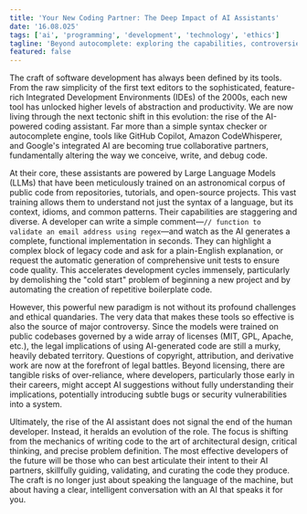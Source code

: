 ```yaml
---
title: 'Your New Coding Partner: The Deep Impact of AI Assistants'
date: '16.08.025'
tags: ['ai', 'programming', 'development', 'technology', 'ethics']
tagline: 'Beyond autocomplete: exploring the capabilities, controversies, and future of AI in software development.'
featured: false
---
```


The craft of software development has always been defined by its tools. From the raw simplicity of the first text editors to the sophisticated, feature-rich Integrated Development Environments (IDEs) of the 2000s, each new tool has unlocked higher levels of abstraction and productivity. We are now living through the next tectonic shift in this evolution: the rise of the AI-powered coding assistant. Far more than a simple syntax checker or autocomplete engine, tools like GitHub Copilot, Amazon CodeWhisperer, and Google's integrated AI are becoming true collaborative partners, fundamentally altering the way we conceive, write, and debug code.

At their core, these assistants are powered by Large Language Models (LLMs) that have been meticulously trained on an astronomical corpus of public code from repositories, tutorials, and open-source projects. This vast training allows them to understand not just the syntax of a language, but its context, idioms, and common patterns. Their capabilities are staggering and diverse. A developer can write a simple comment—`// function to validate an email address using regex`—and watch as the AI generates a complete, functional implementation in seconds. They can highlight a complex block of legacy code and ask for a plain-English explanation, or request the automatic generation of comprehensive unit tests to ensure code quality. This accelerates development cycles immensely, particularly by demolishing the "cold start" problem of beginning a new project and by automating the creation of repetitive boilerplate code.

However, this powerful new paradigm is not without its profound challenges and ethical quandaries. The very data that makes these tools so effective is also the source of major controversy. Since the models were trained on public codebases governed by a wide array of licenses (MIT, GPL, Apache, etc.), the legal implications of using AI-generated code are still a murky, heavily debated territory. Questions of copyright, attribution, and derivative work are now at the forefront of legal battles. Beyond licensing, there are tangible risks of over-reliance, where developers, particularly those early in their careers, might accept AI suggestions without fully understanding their implications, potentially introducing subtle bugs or security vulnerabilities into a system.

Ultimately, the rise of the AI assistant does not signal the end of the human developer. Instead, it heralds an evolution of the role. The focus is shifting from the mechanics of writing code to the art of architectural design, critical thinking, and precise problem definition. The most effective developers of the future will be those who can best articulate their intent to their AI partners, skillfully guiding, validating, and curating the code they produce. The craft is no longer just about speaking the language of the machine, but about having a clear, intelligent conversation with an AI that speaks it for you.
